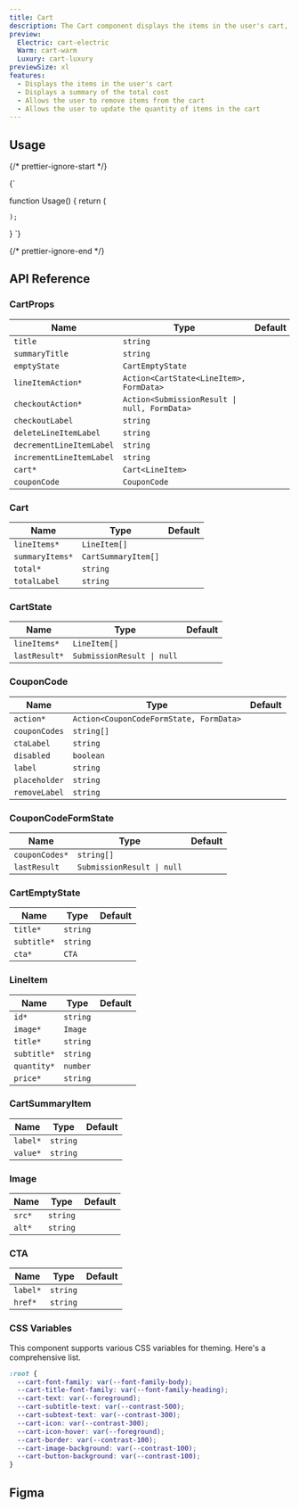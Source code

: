 ```yaml
---
title: Cart
description: The Cart component displays the items in the user's cart, along with a summary of the total cost.
preview:
  Electric: cart-electric
  Warm: cart-warm
  Luxury: cart-luxury
previewSize: xl
features:
  - Displays the items in the user's cart
  - Displays a summary of the total cost
  - Allows the user to remove items from the cart
  - Allows the user to update the quantity of items in the cart
---
```


## Usage

{/* prettier-ignore-start */}

<CodeBlock lang="ts">{`

function Usage() {
    return (

    );
}
`}
</CodeBlock>

{/* prettier-ignore-end */}

## API Reference

### CartProps

| Name                     | Type                                                                                          | Default |
| ------------------------ | --------------------------------------------------------------------------------------------- | ------- |
| `title`                  | `string`                                                                                      |         |
| `summaryTitle`           | `string`                                                                                      |         |
| `emptyState`             | `CartEmptyState` <Tooltip content="See CartEmptyState below"/>                                |         |
| `lineItemAction*`        | `Action<CartState<LineItem>, FormData>` <Tooltip content="See CartState and LineItem below"/> |         |
| `checkoutAction*`        | `Action<SubmissionResult \| null, FormData>`                                                  |         |
| `checkoutLabel`          | `string`                                                                                      |         |
| `deleteLineItemLabel`    | `string`                                                                                      |         |
| `decrementLineItemLabel` | `string`                                                                                      |         |
| `incrementLineItemLabel` | `string`                                                                                      |         |
| `cart*`                  | `Cart<LineItem>` <Tooltip content="See Cart and LineItem below"/>                             |         |
| `couponCode`             | `CouponCode` <Tooltip content="See CouponCode below"/>                                        |         |

### Cart

| Name            | Type                                                               | Default |
| --------------- | ------------------------------------------------------------------ | ------- |
| `lineItems*`    | `LineItem[]` <Tooltip content="See LineItem below"/>               |         |
| `summaryItems*` | `CartSummaryItem[]` <Tooltip content="See CartSummaryItem below"/> |         |
| `total*`        | `string`                                                           |         |
| `totalLabel`    | `string`                                                           |         |

### CartState

| Name          | Type                                                 | Default |
| ------------- | ---------------------------------------------------- | ------- |
| `lineItems*`  | `LineItem[]` <Tooltip content="See LineItem below"/> |         |
| `lastResult*` | `SubmissionResult \| null`                           |         |

### CouponCode

| Name          | Type                                                                                        | Default |
| ------------- | ------------------------------------------------------------------------------------------- | ------- |
| `action*`     | `Action<CouponCodeFormState, FormData>` <Tooltip content="See CouponCodeFormState below" /> |         |
| `couponCodes` | `string[]`                                                                                  |         |
| `ctaLabel`    | `string`                                                                                    |         |
| `disabled`    | `boolean`                                                                                   |         |
| `label`       | `string`                                                                                    |         |
| `placeholder` | `string`                                                                                    |         |
| `removeLabel` | `string`                                                                                    |         |

### CouponCodeFormState

| Name           | Type                       | Default |
| -------------- | -------------------------- | ------- |
| `couponCodes*` | `string[]`                 |         |
| `lastResult`   | `SubmissionResult \| null` |         |

### CartEmptyState

| Name        | Type                                     | Default |
| ----------- | ---------------------------------------- | ------- |
| `title*`    | `string`                                 |         |
| `subtitle*` | `string`                                 |         |
| `cta*`      | `CTA` <Tooltip content="See CTA below"/> |         |

### LineItem

| Name        | Type                                         | Default |
| ----------- | -------------------------------------------- | ------- |
| `id*`       | `string`                                     |         |
| `image*`    | `Image` <Tooltip content="See Image below"/> |         |
| `title*`    | `string`                                     |         |
| `subtitle*` | `string`                                     |         |
| `quantity*` | `number`                                     |         |
| `price*`    | `string`                                     |         |

### CartSummaryItem

| Name     | Type     | Default |
| -------- | -------- | ------- |
| `label*` | `string` |         |
| `value*` | `string` |         |

### Image

| Name   | Type     | Default |
| ------ | -------- | ------- |
| `src*` | `string` |         |
| `alt*` | `string` |         |

### CTA

| Name     | Type     | Default |
| -------- | -------- | ------- |
| `label*` | `string` |         |
| `href*`  | `string` |         |

### CSS Variables

This component supports various CSS variables for theming. Here's a comprehensive list.

```css
:root {
  --cart-font-family: var(--font-family-body);
  --cart-title-font-family: var(--font-family-heading);
  --cart-text: var(--foreground);
  --cart-subtitle-text: var(--contrast-500);
  --cart-subtext-text: var(--contrast-300);
  --cart-icon: var(--contrast-300);
  --cart-icon-hover: var(--foreground);
  --cart-border: var(--contrast-100);
  --cart-image-background: var(--contrast-100);
  --cart-button-background: var(--contrast-100);
}
```

## Figma

<Figma url="https://www.figma.com/design/kgCf8OkDCe90wBSKNNqueL/Soul-Vibe?node-id=1720-21795&t=RzBeIql49iCnmSMw-4" />

